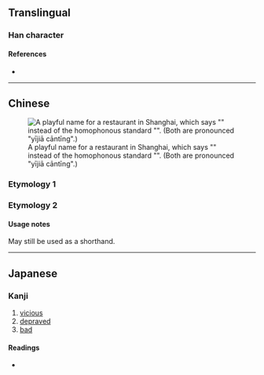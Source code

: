 {{also|歹}}
{{character info}}
{{character info|⺞}}
==Translingual==
{{stroke order|type=animate}}

===Han character===
{{Han char|rn=78|rad=歹|as=01|sn=5|four=|canj=YNI|ids=⿱[[卜|⺊]][[夕]]}}

====References====
* {{Han ref|kx=0578.180|dkj=16362|dj=0970.020|hdz=21379.150|uh=6B7A|ud=27514}}

----

==Chinese==
[[File:上海市杨浦区国定路504弄（靠近大学路）-一佳歺厅.JPG|thumb|A playful name for a restaurant in Shanghai, which says "{{l|zh|一}}{{l|zh|佳}}{{l|zh|歺厅}}" instead of the homophonous standard "{{l|zh|一}}{{l|zh|佳}}{{l|zh|餐廳|餐厅}}". (Both are pronounced "yījiā cāntīng".)]]

===Etymology 1===
{{zh-see|歹|v|bone remnants}}

===Etymology 2===
{{zh-see|餐|ss}}

====Usage notes====
May still be used as a shorthand.

----

==Japanese==

===Kanji===
{{ja-kanji|grade=|rs=歹01}}

# [[vicious]]
# [[depraved]]
# [[bad]]

====Readings====
* {{ja-readings|on=がつ}}